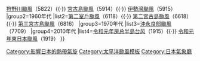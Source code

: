 {{Navbox
|name=日本氣象廳命名颱風
|title=[[日本氣象廳命名颱風列表|日本氣象廳命名颱風]]
|style=width:100%; text-align:left; vertical-align: top; 
|groupstyle=text-align:left; vertical-align:middle;    
|belowstyle=text-align:center; vertical-align:bottom; 
|state=expand
|group1=1950年代
|list1=[[颱風曼莉 (1954年)|洞爺丸颱風]]（5415）{{·}} [[颱風艾達 (1958年)|狩野川颱風]]（5822）{{·}} [[颱風莎拉 (1959年)|宮古島颱風]]（5914）{{·}} [[颱風薇拉 (1959年)|伊勢灣颱風]]（5915）
|group2=1960年代
|list2=[[颱風南施 (1961年)|第二室戶颱風]]（6118）{{·}} [[颱風柯娜 (1966年)|第二宮古島颱風]]（6618）{{·}} [[颱風黛娜 (1968年)|第三宮古島颱風]]（6816）
|group3=1970年代
|list3=[[台风贝贝 (1977年)|沖永良部颱風]]（7709）
|group4=2010年代
|list4=[[颱風法茜 (2019年)|令和元年房总半島台风]]（1915）{{·}} [[颱風海貝思 (2019年)|令和元年東日本颱風]]（1919）
}}<noinclude>
[[Category:影響日本的熱帶氣旋]]
[[Category:太平洋颱風模板]]
[[Category:日本氣象廳]]
</noinclude>